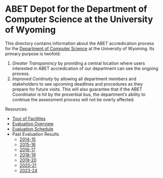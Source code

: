 # ABET Depot for the Department of Computer Science at the University of Wyoming

This directory contains information about the ABET accredication process for
the [Department of Computer Science](http://www.cs.uwyo.edu/) at the University of Wyoming. 
Its primary purpose is twofold:

1. *Greater Transparency* by providing a central location where users interested in 
   ABET accredication of our department can see the ongoing process.
2. *Improved Continuity* by allowing all department members and stakeholders to see
   upcoming deadlines and procedures as they prepare for future visits. This will also
   guarantee that if the ABET Coordinator is hit by the proverbial bus, the department's
   ability to continue the assessment process will not be overly affected.

Resources:

* [Tour of Facilities](facilities.html)
* [Evaluation Overview](evaluation.html)
* [Evaluation Schedule](schedule.html)
* Past Evaluation Results
    * [2014-15](results/results-2015.html)
    * [2015-16](results/results-2016.html)
    * [2016-17](results/results-2017.html)
    * [2018-19](results/results-2019.html)
    * [2019-20](results/results-2020.html)
    * [2020-21](results/results-2021.html)
    * [2023-24](results/results-2024.html)


